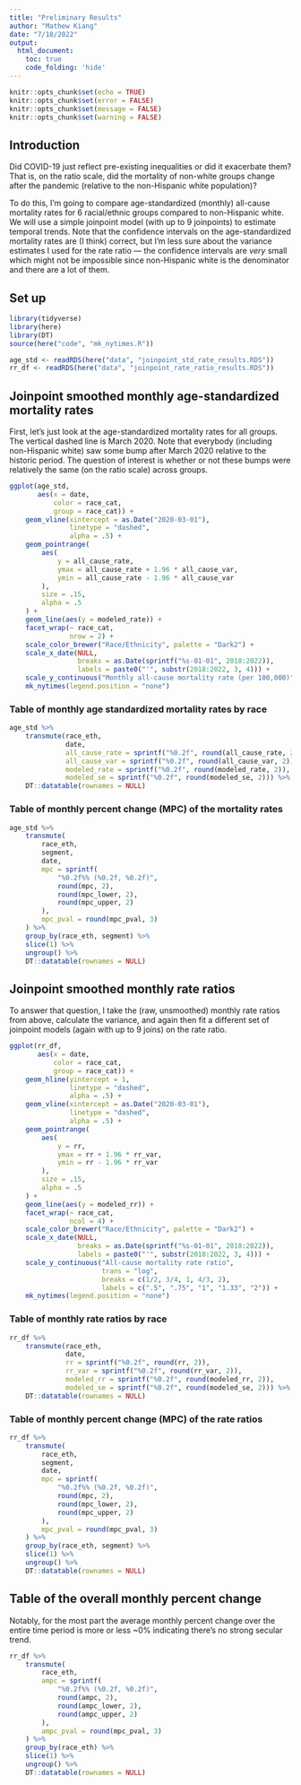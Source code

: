 ```yaml
---
title: "Preliminary Results"
author: "Mathew Kiang"
date: "7/18/2022"
output: 
  html_document:
    toc: true
    code_folding: 'hide'
---
```


```r
knitr::opts_chunk$set(echo = TRUE)
knitr::opts_chunk$set(error = FALSE)
knitr::opts_chunk$set(message = FALSE)
knitr::opts_chunk$set(warning = FALSE)
```

## Introduction

Did COVID-19 just reflect pre-existing inequalities or did it exacerbate them? That is, on the ratio scale, did the mortality of non-white groups change after the pandemic (relative to the non-Hispanic white population)?

To do this, I'm going to compare age-standardized (monthly) all-cause mortality rates for 6 racial/ethnic groups compared to non-Hispanic white. We will use a simple joinpoint model (with up to 9 joinpoints) to estimate temporal trends. Note that the confidence intervals on the age-standardized mortality rates are (I think) correct, but I'm less sure about the variance estimates I used for the rate ratio — the confidence intervals are *very* small which might not be impossible since non-Hispanic white is the denominator and there are a lot of them. 

## Set up

```r
library(tidyverse)
library(here)
library(DT)
source(here("code", "mk_nytimes.R"))

age_std <- readRDS(here("data", "joinpoint_std_rate_results.RDS"))
rr_df <- readRDS(here("data", "joinpoint_rate_ratio_results.RDS"))
```

## Joinpoint smoothed monthly age-standardized mortality rates

First, let's just look at the age-standardized mortality rates for all groups. The vertical dashed line is March 2020. Note that everybody (including non-Hispanic white) saw some bump after March 2020 relative to the historic period. The question of interest is whether or not these bumps were relatively the same (on the ratio scale) across groups. 

```r
ggplot(age_std, 
       aes(x = date, 
           color = race_cat, 
           group = race_cat)) +
    geom_vline(xintercept = as.Date("2020-03-01"),
               linetype = "dashed",
               alpha = .5) + 
    geom_pointrange(
        aes(
            y = all_cause_rate,
            ymax = all_cause_rate + 1.96 * all_cause_var,
            ymin = all_cause_rate - 1.96 * all_cause_var
        ),
        size = .15, 
        alpha = .5
    ) + 
    geom_line(aes(y = modeled_rate)) + 
    facet_wrap(~ race_cat,
               nrow = 2) + 
    scale_color_brewer("Race/Ethnicity", palette = "Dark2") + 
    scale_x_date(NULL, 
                 breaks = as.Date(sprintf("%s-01-01", 2018:2022)),
                 labels = paste0("'", substr(2018:2022, 3, 4))) + 
    scale_y_continuous("Monthly all-cause mortality rate (per 100,000)") + 
    mk_nytimes(legend.position = "none")
```

### Table of monthly age standardized mortality rates by race
```r
age_std %>% 
    transmute(race_eth,
              date, 
              all_cause_rate = sprintf("%0.2f", round(all_cause_rate, 2)),
              all_cause_var = sprintf("%0.2f", round(all_cause_var, 2)), 
              modeled_rate = sprintf("%0.2f", round(modeled_rate, 2)), 
              modeled_se = sprintf("%0.2f", round(modeled_se, 2))) %>% 
    DT::datatable(rownames = NULL)
```

### Table of monthly percent change (MPC) of the mortality rates
```r
age_std %>%
    transmute(
        race_eth,
        segment,
        date,
        mpc = sprintf(
            "%0.2f%% (%0.2f, %0.2f)",
            round(mpc, 2),
            round(mpc_lower, 2),
            round(mpc_upper, 2)
        ),
        mpc_pval = round(mpc_pval, 3)
    ) %>%
    group_by(race_eth, segment) %>%
    slice(1) %>%
    ungroup() %>% 
    DT::datatable(rownames = NULL)
```


## Joinpoint smoothed monthly rate ratios

To answer that question, I take the (raw, unsmoothed) monthly rate ratios from above, calculate the variance, and again then fit a different set of joinpoint models (again with up to 9 joins) on the rate ratio. 

```r
ggplot(rr_df, 
       aes(x = date, 
           color = race_cat, 
           group = race_cat)) +
    geom_hline(yintercept = 1,
               linetype = "dashed",
               alpha = .5) + 
    geom_vline(xintercept = as.Date("2020-03-01"),
               linetype = "dashed",
               alpha = .5) + 
    geom_pointrange(
        aes(
            y = rr,
            ymax = rr + 1.96 * rr_var,
            ymin = rr - 1.96 * rr_var
        ),
        size = .15, 
        alpha = .5
    ) + 
    geom_line(aes(y = modeled_rr)) + 
    facet_wrap(~ race_cat,
               ncol = 4) + 
    scale_color_brewer("Race/Ethnicity", palette = "Dark2") + 
    scale_x_date(NULL, 
                 breaks = as.Date(sprintf("%s-01-01", 2018:2022)),
                 labels = paste0("'", substr(2018:2022, 3, 4))) + 
    scale_y_continuous("All-cause mortality rate ratio",
                       trans = "log",
                       breaks = c(1/2, 3/4, 1, 4/3, 2),
                       labels = c(".5", ".75", "1", "1.33", "2")) + 
    mk_nytimes(legend.position = "none")
```

### Table of monthly rate ratios by race
```r
rr_df %>% 
    transmute(race_eth,
              date, 
              rr = sprintf("%0.2f", round(rr, 2)),
              rr_var = sprintf("%0.2f", round(rr_var, 2)), 
              modeled_rr = sprintf("%0.2f", round(modeled_rr, 2)), 
              modeled_se = sprintf("%0.2f", round(modeled_se, 2))) %>% 
    DT::datatable(rownames = NULL)
```

### Table of monthly percent change (MPC) of the rate ratios
```r
rr_df %>%
    transmute(
        race_eth,
        segment,
        date,
        mpc = sprintf(
            "%0.2f%% (%0.2f, %0.2f)",
            round(mpc, 2),
            round(mpc_lower, 2),
            round(mpc_upper, 2)
        ),
        mpc_pval = round(mpc_pval, 3)
    ) %>%
    group_by(race_eth, segment) %>%
    slice(1) %>%
    ungroup() %>% 
    DT::datatable(rownames = NULL)
```
## Table of the overall monthly percent change

Notably, for the most part the average monthly percent change over the entire time period is more or less ~0% indicating there's no strong secular trend. 

```r
rr_df %>%
    transmute(
        race_eth,
        ampc = sprintf(
            "%0.2f%% (%0.2f, %0.2f)",
            round(ampc, 2),
            round(ampc_lower, 2),
            round(ampc_upper, 2)
        ),
        ampc_pval = round(mpc_pval, 3)
    ) %>%
    group_by(race_eth) %>%
    slice(1) %>%
    ungroup() %>% 
    DT::datatable(rownames = NULL)
```

